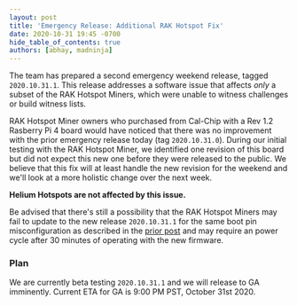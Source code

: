 ```yaml
---
layout: post
title: 'Emergency Release: Additional RAK Hotspot Fix'
date: 2020-10-31 19:45 -0700
hide_table_of_contents: true
authors: [abhay, madninja]
---
```


The team has prepared a second emergency weekend release, tagged `2020.10.31.1`. This release
addresses a software issue that affects _only_ a subset of the RAK Hotspot Miners, which were unable
to witness challenges or build witness lists.

<!--truncate-->

RAK Hotspot Miner owners who purchased from Cal-Chip with a Rev 1.2 Rasberry Pi 4 board would have
noticed that there was no improvement with the prior emergency release today (tag `2020.10.31.0`).
During our initial testing with the RAK Hotspot Miner, we identified one revision of this board but
did not expect this new one before they were released to the public. We believe that this fix will
at least handle the new revision for the weekend and we'll look at a more holistic change over the
next week.

**Helium Hotspots are not affected by this issue.**

Be advised that there's still a possibility that the RAK Hotspot Miners may fail to update to the
new release `2020.10.31.1` for the same boot pin misconfiguration as described in the
[prior post](https://engineering.helium.comhttps://docs.helium.com/blog/2020/10/31/emergency-release-rak-hotspot-fix.html)
and may require an power cycle after 30 minutes of operating with the new firmware.

### Plan

We are currently beta testing `2020.10.31.1` and we will release to GA imminently. Current ETA for
GA is 9:00 PM PST, October 31st 2020.

